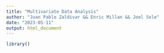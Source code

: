 ---
title: "Multivariate Data Analysis"
author: "Juan Pablo Zaldivar && Enric Millan && Joel Sole"
date: "2023-05-11"
output: html_document
---

```{r setup, include=F, warnings=F, echo=F}
library()
```

